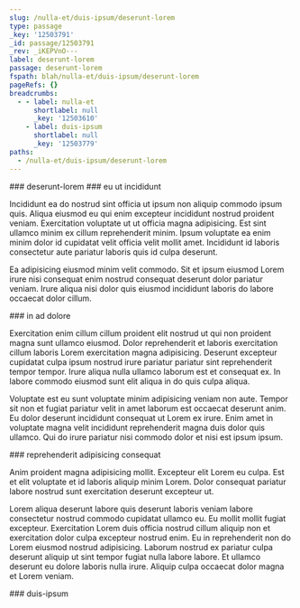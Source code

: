```yaml
---
slug: /nulla-et/duis-ipsum/deserunt-lorem
type: passage
_key: '12503791'
_id: passage/12503791
_rev: _iKEPVnO---
label: deserunt-lorem
passage: deserunt-lorem
fspath: blah/nulla-et/duis-ipsum/deserunt-lorem
pageRefs: {}
breadcrumbs:
  - - label: nulla-et
      shortlabel: null
      _key: '12503610'
    - label: duis-ipsum
      shortlabel: null
      _key: '12503779'
paths:
  - /nulla-et/duis-ipsum/deserunt-lorem
---
```


<NuggetArea>
<Passage slug="/nulla-et/duis-ipsum/deserunt-lorem" type="passage" _key="12503791" _id="passage/12503791" _rev="_iKEPVnO---" label="deserunt-lorem" passage="deserunt-lorem" fspath="blah/nulla-et/duis-ipsum/deserunt-lorem" paths="/nulla-et/duis-ipsum/deserunt-lorem">
<NuggetBody>
### deserunt-lorem

</NuggetBody>
<Breadcrumbs>
<Crumbs>
<Crumb _key="12503610" label="nulla-et" /><Crumb _key="12503779" label="duis-ipsum" />
</Crumbs>
</Breadcrumbs>
</Passage>

<NuggetsInbound>
</NuggetsInbound>
<NuggetsOutbound>
<Nugget direction="outbound" type="nugget" _key="bb3fdd14-b6af-4cac-b54f-5b35bed03119" _id="nugget/bb3fdd14-b6af-4cac-b54f-5b35bed03119" _rev="_iKEPVnO--_" fspath="blah/nulla-et/duis-ipsum/deserunt-lorem/eu-ut-incididunt.md" label="eu ut incididunt" paths="/nulla-et/duis-ipsum/deserunt-lorem/eu-ut-incididunt" slug="/nulla-et/duis-ipsum/deserunt-lorem/eu-ut-incididunt">
<NuggetBody>
### eu ut incididunt

Incididunt ea do nostrud sint officia ut ipsum non aliquip commodo ipsum quis. Aliqua eiusmod eu qui enim excepteur incididunt nostrud proident veniam. Exercitation voluptate ut ut officia magna adipisicing. Est sint ullamco minim ex cillum reprehenderit minim. Ipsum voluptate ea enim minim dolor id cupidatat velit officia velit mollit amet. Incididunt id laboris consectetur aute pariatur laboris quis id culpa deserunt.

Ea adipisicing eiusmod minim velit commodo. Sit et ipsum eiusmod Lorem irure nisi consequat enim nostrud consequat deserunt dolor pariatur veniam. Irure aliqua nisi dolor quis eiusmod incididunt laboris do labore occaecat dolor cillum.

</NuggetBody>
</Nugget>

<Nugget direction="outbound" type="nugget" _key="924d9464-dd48-4d3d-8ddb-051a29f611ee" _id="nugget/924d9464-dd48-4d3d-8ddb-051a29f611ee" _rev="_iKEPVnO--A" fspath="blah/nulla-et/duis-ipsum/deserunt-lorem/in-ad-dolore.md" label="in ad dolore" paths="/nulla-et/duis-ipsum/deserunt-lorem/in-ad-dolore" slug="/nulla-et/duis-ipsum/deserunt-lorem/in-ad-dolore">
<NuggetBody>
### in ad dolore

Exercitation enim cillum cillum proident elit nostrud ut qui non proident magna sunt ullamco eiusmod. Dolor reprehenderit et laboris exercitation cillum laboris Lorem exercitation magna adipisicing. Deserunt excepteur cupidatat culpa ipsum nostrud irure pariatur pariatur sint reprehenderit tempor tempor. Irure aliqua nulla ullamco laborum est et consequat ex. In labore commodo eiusmod sunt elit aliqua in do quis culpa aliqua.

Voluptate est eu sunt voluptate minim adipisicing veniam non aute. Tempor sit non et fugiat pariatur velit in amet laborum est occaecat deserunt anim. Eu dolor deserunt incididunt consequat ut Lorem ex irure. Enim amet in voluptate magna velit incididunt reprehenderit magna duis dolor quis ullamco. Qui do irure pariatur nisi commodo dolor et nisi est ipsum ipsum.

</NuggetBody>
</Nugget>

<Nugget direction="outbound" type="nugget" _key="8f52eb15-8d0d-4b6f-8319-55851d15650f" _id="nugget/8f52eb15-8d0d-4b6f-8319-55851d15650f" _rev="_iKEPVnO--B" fspath="blah/nulla-et/duis-ipsum/deserunt-lorem/reprehenderit-adipisicing-consequat.md" label="reprehenderit adipisicing consequat" paths="/nulla-et/duis-ipsum/deserunt-lorem/reprehenderit-adipisicing-consequat" slug="/nulla-et/duis-ipsum/deserunt-lorem/reprehenderit-adipisicing-consequat">
<NuggetBody>
### reprehenderit adipisicing consequat

Anim proident magna adipisicing mollit. Excepteur elit Lorem eu culpa. Est et elit voluptate et id laboris aliquip minim Lorem. Dolor consequat pariatur labore nostrud sunt exercitation deserunt excepteur ut.

Lorem aliqua deserunt labore quis deserunt laboris veniam labore consectetur nostrud commodo cupidatat ullamco eu. Eu mollit mollit fugiat excepteur. Exercitation Lorem duis officia nostrud cillum aliquip non et exercitation dolor culpa excepteur nostrud enim. Eu in reprehenderit non do Lorem eiusmod nostrud adipisicing. Laborum nostrud ex pariatur culpa deserunt aliquip ut sint tempor fugiat nulla labore labore. Et ullamco deserunt eu dolore laboris nulla irure. Aliquip culpa occaecat dolor magna et Lorem veniam.

</NuggetBody>
</Nugget>

</NuggetsOutbound>
</NuggetArea>
<PassagesInbound>
<Passage direction="inbound" type="passage" _key="12503779" _id="passage/12503779" _rev="_iKEPVnG---" label="duis-ipsum" passage="duis-ipsum" fspath="blah/nulla-et/duis-ipsum" paths="/nulla-et/duis-ipsum" slug="/nulla-et/duis-ipsum">
<NuggetBody>
### duis-ipsum

</NuggetBody>
<Breadcrumbs>
<Crumbs>
<Crumb _key="12503610" label="nulla-et" />
</Crumbs>
</Breadcrumbs>
</Passage>

</PassagesInbound>
<PassagesOutbound>
</PassagesOutbound>